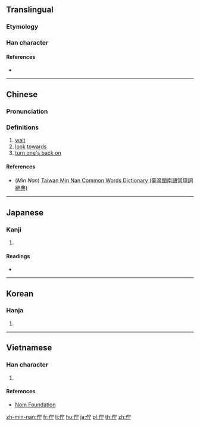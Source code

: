 {{also|伫|仃}}
==Translingual==

===Etymology===
{{Han compound|人|宁|c1=s|c2=p|t1=man|ls=psc}}

===Han character===
{{Han char|rn=9|rad=人|as=05|sn=7|four=23221|canj=OJMN|ids=⿰亻宁}}

====References====
* {{Han ref|kx=0097.220|dkj=00496|dj=0206.110|hdz=10139.020|uh=4F47|ud=20295|bh=A6EE|bd=42734}}

----

==Chinese==
{{zh-forms|s=伫}}

===Pronunciation===
{{zh-pron
|m=zhù
|c=cyu5
|h=
|mn=tī
|w=
|mc=y
|oc=y
|ma=
|cat=v
}}

===Definitions===
# [[wait]]
# [[look]] [[towards]]
# [[turn one's back on]]

====References====
* (''Min Nan'') [http://twblg.dict.edu.tw/holodict_new/result_detail.jsp?n_no=2871&curpage=1&sample=%E4%BD%87&radiobutton=1&querytarget=1&limit=20&pagenum=1&rowcount=5 Taiwan Min Nan Common Words Dictionary (臺灣閩南語常用詞辭典)]

----

==Japanese==

===Kanji===
{{ja-kanji|grade=|rs=人05}}

# {{defn|lang=ja|sort=人05}}

====Readings====
* {{ja-readings|on=[[ちょ]] (cho)|kun=[[たたずむ]] (tatazumu)}}

----

==Korean==

===Hanja===
{{ko-hanja|hangeul=저|rv=jeo|mr=chŏ|y=ce}}

# {{defn|lang=ko|sort=人05}}

----

==Vietnamese==

===Han character===
{{vi-hantu|[[giữ]], [[trữ]]|rs=人05}}

# {{defn|lang=vi|sort=人05}}

====References====
* [http://nomfoundation.org/common/nom_details.php?codepoint=4f47 Nom Foundation]

[[zh-min-nan:佇]]
[[fr:佇]]
[[li:佇]]
[[hu:佇]]
[[ja:佇]]
[[pl:佇]]
[[th:佇]]
[[zh:佇]]